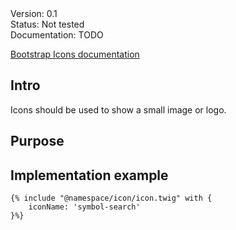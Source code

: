 <div class="mb-1">
	<span class="badge badge-sm text-bg-blue">Version: 0.1</span>
</div>
<div class="mb-1">
	<span class="badge badge-sm text-bg-red">Status: Not tested</span>
</div>
<div class="mb-4">
	<span class="badge badge-sm text-bg-warning">Documentation: TODO</span>
</div>

<a href="https://icons.getbootstrap.com" class="mb-3 btn btn-outline-primary">Bootstrap Icons documentation</a>

## Intro

Icons should be used to show a small image or logo.


## Purpose


## Implementation example
```
{% include "@namespace/icon/icon.twig" with {
    iconName: 'symbol-search'
}%}
```